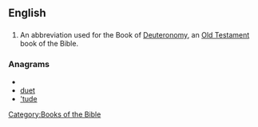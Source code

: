 ==English==
{{rfc}}
==={{abbreviation}}===
{{infl|en|abbreviation}}

# {{biblical}} An abbreviation used for the Book of [[Deuteronomy]], an [[Old Testament]] book of the Bible.

===Anagrams===
* {{alphagram|detu}}
* [[duet#English|duet]]
* [['tude#English|'tude]]


[[Category:Books of the Bible]]